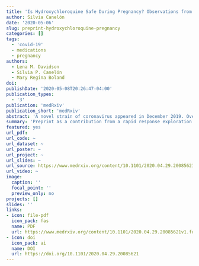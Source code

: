```yaml
---
title: 'Is Hydroxychloroquine Safe During Pregnancy? Observations from Penn Medicine'
author: Silvia Canelón
date: '2020-05-06'
slug: preprint-hydroxychloroquine-pregnancy
categories: []
tags:
  - 'covid-19'
  - medications
  - pregnancy
authors:
  - Lena M. Davidson
  - Silvia P. Canelón
  - Mary Regina Boland
doi:
publishDate: '2020-05-08T20:26:47-04:00'
publication_types:
  - '3'
publication: 'medRxiv'
publication_short: 'medRxiv'
abstract: 'A novel strain of coronavirus appeared in December 2019. Over the next few months, this novel coronavirus spread throughout the world, being declared a pandemic by the World Health Organization on March 11, 2020. As of this writing (March 28, 2020) over one hundred thousand individuals in the United States of America were confirmed cases. One way of treating the associated disease, COVID-19, is to reuse existing FDA-approved medications. One medication that has shown promise is hydroxychloroquine (HCQ). However, the utility and safety of HCQ among pregnant COVID-19 patients remains a concern.'
summary: 'Preprint as a contribution from a rapid response exploration of hydroxychloroquine effects on pregnancy-related outcomes.'
featured: yes
url_pdf:
url_code: ~
url_dataset: ~
url_poster: ~
url_project: ~
url_slides: ~
url_source: https://www.medrxiv.org/content/10.1101/2020.04.29.20085621v1
url_video: ~
image:
  caption: ''
  focal_point: ''
  preview_only: no
projects: []
slides: ''
links:
- icon: file-pdf
  icon_pack: fas
  name: PDF
  url: https://www.medrxiv.org/content/10.1101/2020.04.29.20085621v1.full.pdf
- icon: doi
  icon_pack: ai
  name: DOI
  url: https://doi.org/10.1101/2020.04.29.20085621
---
```

